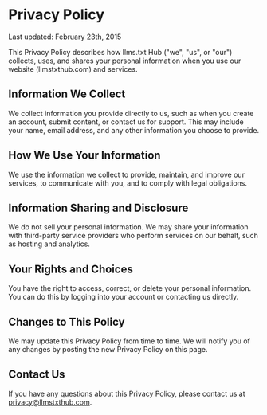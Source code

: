 # Privacy Policy

Last updated: February 23th, 2015

This Privacy Policy describes how llms.txt Hub ("we", "us", or "our") collects, uses, and shares your personal information when you use our website (llmstxthub.com) and services.

## Information We Collect

We collect information you provide directly to us, such as when you create an account, submit content, or contact us for support. This may include your name, email address, and any other information you choose to provide.

## How We Use Your Information

We use the information we collect to provide, maintain, and improve our services, to communicate with you, and to comply with legal obligations.

## Information Sharing and Disclosure

We do not sell your personal information. We may share your information with third-party service providers who perform services on our behalf, such as hosting and analytics.

## Your Rights and Choices

You have the right to access, correct, or delete your personal information. You can do this by logging into your account or contacting us directly.

## Changes to This Policy

We may update this Privacy Policy from time to time. We will notify you of any changes by posting the new Privacy Policy on this page.

## Contact Us

If you have any questions about this Privacy Policy, please contact us at privacy@llmstxthub.com.
